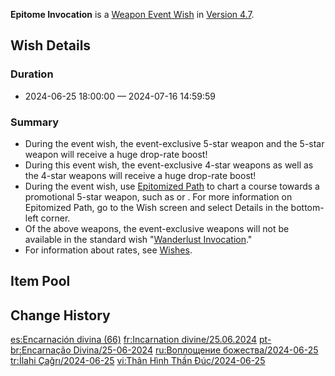 {{Wish
|name              = Epitome Invocation 2024-06-25
|image             = Epitome Invocation 2024-06-25.png
|type              = Weapon Event
|duration          = event
|time_start        = 2024-06-25 18:00:00
|time_end          = 2024-07-16 14:59:59
|link              = https://genshin.hoyoverse.com/en/news/detail/124188
|preceding         = Epitome Invocation/2024-06-05
|alongside         = Romaritime Meluserenity/2024-06-25
|alongside2        = Chanson of Many Waters/2024-06-25
|succeeding        = Epitome Invocation/2024-07-17
}}
'''Epitome Invocation''' is a [[Weapon Event Wish]] in [[Version 4.7]].

==Wish Details==
===Duration===
* 2024-06-25 18:00:00 &mdash; 2024-07-16 14:59:59

===Summary===
* During the event wish, the event-exclusive 5-star weapon {{Wish Item|Silvershower Heartstrings}} and the 5-star weapon {{Wish Item|Splendor of Tranquil Waters}} will receive a huge drop-rate boost!
* During this event wish, the event-exclusive 4-star weapons {{Wish Item|Lithic Blade}} as well as the 4-star weapons {{Wish Item|Lion's Roar;Favonius Lance;Favonius Codex;Sacrificial Bow}} will receive a huge drop-rate boost!
* During the event wish, use [[Epitomized Path]] to chart a course towards a promotional 5-star weapon, such as {{Wish Item|Silvershower Heartstrings}} or {{Wish Item|Splendor of Tranquil Waters}}. For more information on Epitomized Path, go to the Wish screen and select Details in the bottom-left corner.
* Of the above weapons, the event-exclusive weapons will not be available in the standard wish "[[Wanderlust Invocation]]."
* For information about rates, see [[Wish]]es.

==Item Pool==
{{Wish Pool
|weapon_5_F    = Silvershower Heartstrings; Splendor of Tranquil Waters
|weapon_4_F    = Lithic Blade; Lion's Roar; Favonius Lance; Favonius Codex; Sacrificial Bow
|character_4   = Barbara; Beidou; Bennett; Candace; Charlotte; Chevreuse; Chongyun; Collei; Diona; Dori; Faruzan; Fischl; Freminet; Gaming; Gorou; Kaveh; Kirara; Kujou Sara; Kuki Shinobu; Layla; Lynette; Mika; Ningguang; Noelle; Razor; Rosaria; Sayu; Shikanoin Heizou; Sucrose; Thoma; Xiangling; Xingqiu; Xinyan; Yanfei; Yaoyao; Yun Jin
|weapon_5      = Amos' Bow; Aquila Favonia; Lost Prayer to the Sacred Winds; Primordial Jade Winged-Spear; Skyward Atlas; Skyward Blade; Skyward Harp; Skyward Pride; Skyward Spine; Wolf's Gravestone
|weapon_4      = Dragon's Bane; Eye of Perception; Favonius Greatsword; Favonius Sword; Favonius Warbow; Rainslasher; Rust; Sacrificial Fragments; Sacrificial Greatsword; Sacrificial Sword; The Bell; The Flute; The Stringless; The Widsith
|weapon_3      = Black Tassel; Bloodtainted Greatsword; Cool Steel; Debate Club; Emerald Orb; Ferrous Shadow; Harbinger of Dawn; Magic Guide; Raven Bow; Sharpshooter's Oath; Skyrider Sword; Slingshot; Thrilling Tales of Dragon Slayers
}}

==Change History==
{{Change History|4.7}}

[[es:Encarnación divina (66)]]
[[fr:Incarnation divine/25.06.2024]]
[[pt-br:Encarnação Divina/25-06-2024]]
[[ru:Воплощение божества/2024-06-25]]
[[tr:İlahi Çağrı/2024-06-25]]
[[vi:Thân Hình Thần Đúc/2024-06-25]]